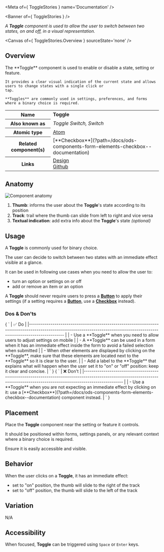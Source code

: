 
<Meta of={ ToggleStories } name='Documentation' />

<Banner of={ ToggleStories } />

_A **Toggle** component is used to allow the user to switch between two states, on and off, in a visual representation._

<Canvas of={ ToggleStories.Overview } sourceState='none' />

## Overview
<div>
  <div id='description'>
    The **Toggle** component is used to enable or disable a state, setting or feature.

    It provides a clear visual indication of the current state and allows users to change states with a single click or
    tap.

    **Toggles** are commonly used in settings, preferences, and forms where a binary choice is required.
  </div>
  <table>
    <tbody>
    <tr>
      <th scope="row">Name</th>
      <td><strong>Toggle</strong></td>
    </tr>
    <tr>
      <th scope="row">Also known as</th>
      <td><em>Toggle Switch, Switch</em></td>
    </tr>
    <tr>
      <th scope="row">Atomic type</th>
      <td>
        <a href='https://atomicdesign.bradfrost.com/chapter-2/#atoms'>Atom<OdsIcon
          name={ ODS_ICON_NAME.externalLink }
          style={ { fontSize: '.7rem', paddingLeft: '.3rem', paddingRight: '.2rem' } }></OdsIcon></a>
      </td>
    </tr>
    <tr>
      <th scope="row">Related component(s)</th>
      <td>
        [**Checkbox**](?path=/docs/ods-components-form-elements-checkbox--documentation)
      </td>
    </tr>
    <tr>
      <th scope="row">Links</th>
      <td>
        <a href='https://www.figma.com/proto/tIKzHa5KvHHyosgIgyBswB/Design-Tokens'>Design<OdsIcon
          name={ ODS_ICON_NAME.externalLink }
          style={ { fontSize: '.7rem', paddingLeft: '.3rem', paddingRight: '.2rem' } }></OdsIcon></a><br />
        <a href='https://github.com/ovh/design-system/tree/master/packages/components/src/toggle'>Github<OdsIcon
          name={ ODS_ICON_NAME.externalLink }
          style={ { fontSize: '.7rem', paddingLeft: '.3rem', paddingRight: '.2rem' } }></OdsIcon></a>
      </td>
    </tr>
    </tbody>
  </table>
</div>

## Anatomy

![Component anatomy](components/toggle/anatomy.png "Component anatomy")

1. **Thumb**: informs the user about the **Toggle**'s state according to its position
2. **Track**: trail where the thumb can slide from left to right and vice versa
3. **Textual indication**: add extra info about the **Toggle**'s state _(optional)_

## Usage

A **Toggle** is commonly used for binary choice.

The user can decide to switch between two states with an immediate effect visible at a glance.

It can be used in following use cases when you need to allow the user to:
- turn an option or settings on or off
- add or remove an item or an option

A **Toggle** should never require users to press a [**Button**](?path=/docs/ods-components-button--documentation) to apply their settings (if a setting requires a [**Button**](?path=/docs/ods-components-button--documentation), use a [**Checkbox**](?path=/docs/ods-components-form-elements-checkbox--documentation) instead).

### Dos & Don'ts

<Markdown>
  { `
| ✅ Do                                                                                                                                                                           |
|------------------------------------------------------------------------------------------------------------------------------------------------------------------------------ |
| - Use a **Toggle** when you need to allow users to adjust settings on mobile                                                                                                   |
| - A **Toggle** can be used in a form when it has an immediate effect inside the form to avoid a failed selection when submitted                                                |
| - When other elements are displayed by clicking on the **Toggle**, make sure that these elements are located next to the **Toggle** so it is clear to the user.                |
| - Add a label to the **Toggle** that explains what will happen when the user set it to "on" or "off" position: keep it clear and concise.                                      |
` }
</Markdown>
<Markdown>
  { `
| ❌ Don't                                                                                                                                                                               |
|--------------------------------------------------------------------------------------------------------------------------------------------------------------------------------      |
| - Use a **Toggle** when you are not expecting an immediate effect by clicking on it: use a [**Checkbox**](?path=/docs/ods-components-form-elements-checkbox--documentation) component instead. |
` }
</Markdown>

## Placement

Place the **Toggle** component near the setting or feature it controls.

It should be positioned within forms, settings panels, or any relevant context where a binary choice is required.

Ensure it is easily accessible and visible.

## Behavior

When the user clicks on a **Toggle**, it has an immediate effect:
- set to "on" position, the thumb will slide to the right of the track
- set to "off" position, the thumb will slide to the left of the track

## Variation

N/A

## Accessibility

When focused, **Toggle** can be triggered using `Space` or `Enter` keys.
